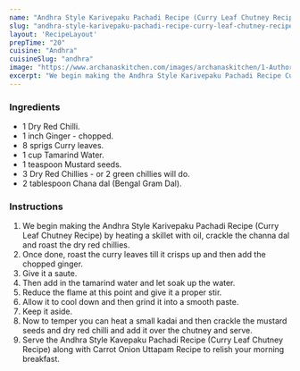 ---
name: "Andhra Style Karivepaku Pachadi Recipe (Curry Leaf Chutney Recipe)"
slug: "andhra-style-karivepaku-pachadi-recipe-curry-leaf-chutney-recipe"
layout: 'RecipeLayout'
prepTime: "20"
cuisine: "Andhra"
cuisineSlug: "andhra"
image: "https://www.archanaskitchen.com/images/archanaskitchen/1-Author/sibyl_sunitha/Andhra_Style_Kavepaku_Pachadi_Recipe_Curry_Leaf_Chutney_Recipe.jpg"
excerpt: "We begin making the Andhra Style Karivepaku Pachadi Recipe Curry Leaf Chutney Recipe by heating a skillet with oil, crackle the channa dal and roast the dry red chillies"
---

### Ingredients

- 1 Dry Red Chilli.
- 1 inch Ginger - chopped.
- 8 sprigs Curry leaves.
- 1 cup Tamarind Water.
- 1 teaspoon Mustard seeds.
- 3 Dry Red Chillies - or 2 green chillies will do.
- 2 tablespoon Chana dal (Bengal Gram Dal).

### Instructions

1. We begin making the Andhra Style Karivepaku Pachadi Recipe (Curry Leaf Chutney Recipe) by heating a skillet with oil, crackle the channa dal and roast the dry red chillies.
1. Once done, roast the curry leaves till it crisps up and then add the chopped ginger.
1. Give it a saute.
1. Then add in the tamarind water and let soak up the water.
1. Reduce the flame at this point and give it a proper stir.
1. Allow it to cool down and then grind it into a smooth paste.
1. Keep it aside.
1. Now to temper you can heat a small kadai and then crackle the mustard seeds and dry red chilli and add it over the chutney and serve.
1. Serve the Andhra Style Kavepaku Pachadi Recipe (Curry Leaf Chutney Recipe) along with Carrot Onion Uttapam Recipe to relish your morning breakfast.
